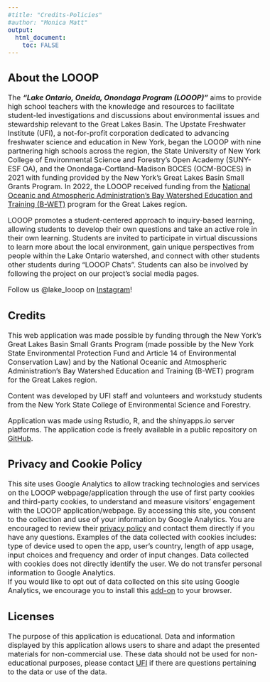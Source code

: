 ```yaml
---
#title: "Credits-Policies"
#author: "Monica Matt"
output: 
  html_document:
    toc: FALSE
---
```


<style type = "text/css">
  body{
  font-size: 12pt;
  }
</style>


## About the LOOOP  
The _**"Lake Ontario, Oneida, Onondaga Program (LOOOP)"**_ aims to provide high school teachers with the knowledge and resources to facilitate student-led investigations and discussions about environmental issues and stewardship relevant to the Great Lakes Basin. The Upstate Freshwater Institute (UFI), a not-for-profit corporation dedicated to advancing freshwater science and education in New York, began the LOOOP with nine partnering high schools across the region, the State University of New York College of Environmental Science and Forestry's Open Academy (SUNY-ESF OA), and the Onondaga-Cortland-Madison BOCES (OCM-BOCES) in 2021 with funding provided by the New York's Great Lakes Basin Small Grants Program. In 2022, the LOOOP received funding from the [National Oceanic and Atmospheric Administration's Bay Watershed Education and Training (B-WET)](https://sanctuaries.noaa.gov/bwet/greatlakes/) program for the Great Lakes region.

LOOOP promotes a student-centered approach to inquiry-based learning, allowing students to develop their own questions and take an active role in their own learning. Students are invited to participate in virtual discussions to learn more about the local environment, gain unique perspectives from people within the Lake Ontario watershed, and connect with other students other students during "LOOOP Chats". Students can also be involved by following the project on our project's social media pages.  
  
  Follow us @lake_looop on [Instagram](https://www.instagram.com/lake_looop/)!

## Credits  
This web application was made possible by funding through the New York's Great Lakes Basin Small Grants Program (made possible by the New York State Environmental Protection Fund and Article 14 of Environmental Conservation Law) and by the National Oceanic and Atmospheric Administration's Bay Watershed Education and Training (B-WET) program for the Great Lakes region.  
  
Content was developed by UFI staff and volunteers and workstudy students from the New York State College of Environmental Science and Forestry.  

Application was made using Rstudio, R, and the shinyapps.io server platforms. The application code is freely available in a public repository on [GitHub](https://github.com/mamatt-17/LOOOP).
  
## Privacy and Cookie Policy  
This site uses Google Analytics to allow tracking technologies and services on the LOOOP webpage/application through the use of first party cookies and third-party cookies, to understand and measure visitors' engagement with the LOOOP application/webpage. By accessing this site, you consent to the collection and use of your information by Google Analytics. You are encouraged to review their [privacy policy](https://policies.google.com/privacy?hl=en) and contact them directly if you have any questions. Examples of the data collected with cookies includes: type of device used to open the app, user's country, length of app usage, input choices and frequency and order of input changes. Data collected with cookies does not directly identify the user. We do not transfer personal information to Google Analytics.  
If you would like to opt out of data collected on this site using Google Analytics, we encourage you to install this [add-on](https://tools.google.com/dlpage/gaoptout/?hl=en-GB) to your browser.

## Licenses  
The purpose of this application is educational. Data and information displayed by this application allows users to share and adapt the presented materials for non-commercial use. These data should not be used for non-educational purposes, please contact [UFI](UFIContact@upstatefreshwater.org) if there are questions pertaining to the data or use of the data.